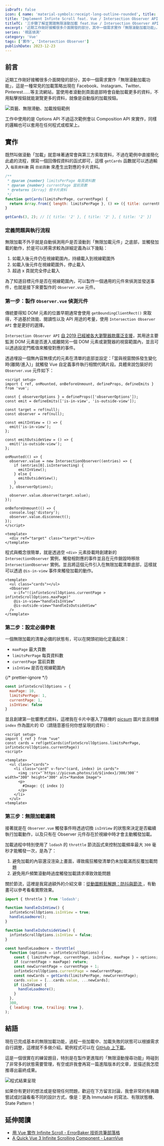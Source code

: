 ```yaml
---
isDraft: false
icon: { name: 'material-symbols:receipt-long-outline-rounded', title: '非常長的文件符號' }
title: 'Implement Infinte Scroll feat. Vue / Intersection Observer API'
titleTC: '三步驟了解並實踐無限滾動加載 feat.Vue / Intersection Observer API'
excerpt: '近期工作剛好接觸很多介面開發的部分，其中一個需求實作「無限滾動加載功能」，當使用者滾動到頁面底部時會自動加載更多的資料，不用點擊按鈕就能瀏覽更多的資料，就像是自動版的加載按鈕。近期工作剛好接觸很多相關的介面功能開發，讓我們用 Vue Composition API 來實作。'
series: '視區偵測'
category: 'Vue'
tags: ['實作', 'Intersection Observer']
publishDate: 2023-12-23
---
```


## 前言

近期工作剛好接觸很多介面開發的部分，其中一個需求實作「無限滾動加載功能」，這是一種常見的加載策略出現在 Facebook、Instagram、Twitter、Pinterest……等主流網站，當使用者滾動到頁面底部時會自動加載更多的資料，不用點擊按鈕就能瀏覽更多的資料，就像是自動版的加載按鈕。

![頁籤、無限滑動、加載按鈕範例](./loading-strategy.webp)

工作中使用的是 Options API 不過這次範例會以 Composition API 來實作，同樣的邏輯也可以套用在任何程式或框架上。

## 實作

既然叫做滾動「加載」就意味著通常會與第三方索取資料，不過在範例中直接簡化此處的流程，撰寫一個回傳假資料的函式即可，這樣 `getCards` 函數就可以透過輸入 `每頁資料數` 與 `目前頁數` 來產生出對應的卡片資料。

```js
/**
 * @param {number} limitsPerPage 每頁資料數
 * @param {number} currentPage 當前頁數
 * @returns {Array} 假卡片資料
 */
function getCards(limitsPerPage, currentPage) {
  return Array.from({ length: limitsPerPage }, () => ({ title: currentPage.toString() }));
}

getCards(3, 2); // [{ title: '2' }, { title: '2' }, { title: '2' }]
```

### 定義問題與執行流程

無限加載不外乎就是自動偵測用戶是否滾動到「無限加載元件」之底部，並觸發加載的動作，於是可以將需求較為詳細定義為以下幾點：

1. 如載入後元件仍在視線範圍內，持續載入到視線範圍外
2. 如載入後元件在視線範圍外，停止載入
3. 超過 x 頁就完全停止載入

為了知道目標元件是否在視線範圍內，可以製作一個通用的元件來偵測並發送事件，也就是接下來要製作的 `Observer.vue` 元件。

### 第一步：製作 `Observer.vue` 偵測元件

傳統要得知 DOM 元素的位置早期通常會使用 `getBoundingClientRect()` 來取得，不過基於效能、閱讀性以及 API 用途的考量，使用 `Intersection Observer API` 會是更好的選擇。

`Intersection Observer API` [自 2019 已經被各大瀏覽器款廣泛支援](https://caniuse.com/intersectionobserver)，其用途主要監測 DOM 元素是否進入或離開另一個 DOM 元素或瀏覽器的視窗範圍內，並且可以透過設定門檻值來觸發對應的事件。

透過埋設一個無內容無樣式的元素在清單的底部並設定：「當與視窗關係發生變化時(離開/進入)」就觸發 Vue 自定義事件執行相關代碼片段。具體來說包裝好的 `Observer.vue` 元件如下：

```vue
<script setup>
import { ref, onMounted, onBeforeUnmount, defineProps, defineEmits } from 'vue';

const { observerOptions } = defineProps(['observerOptions']);
const emit = defineEmits(['is-in-view', 'is-outside-view']);

const target = ref(null);
const observer = ref(null);

const emitInView = () => {
  emit('is-in-view');
};

const emitOutsideView = () => {
  emit('is-outside-view');
};

onMounted(() => {
  observer.value = new IntersectionObserver((entries) => {
    if (entries[0].isIntersecting) {
      emitInView();
    } else {
      emitOutsideView();
    }
  }, observerOptions);

  observer.value.observe(target.value);
});

onBeforeUnmount(() => {
  console.log('distory');
  observer.value.disconnect();
});
</script>

<template>
  <div ref="target" class="target"></div>
</template>
```

程式與概念很簡單，就是透過空 `<div>` 元素掛載時創建新的 `IntersectionObserver` 實例，觸發相對應的事件並且在元件銷毀時移除 `IntersectionObserver` 實例。並且將這個元件引入在無限加載清單底部，這樣就可以透過 `@is-in-view` 事件來觸發加載的動作。

```vue
<template>
  <ul class="cards"></ul>
  <Observer
    v-if="!(infinteScrollOptions.currentPage > infinteScrollOptions.maxPage)"
    @is-in-view="handleIsInView"
    @is-outside-view="handleIsOutsideView"
  />
</template>
```

### 第二步：設定必備參數

一個無限加載的清單必備的狀態有，可以在開頭初始化定義起來：

- `maxPage` 最大頁數
- `limitsPerPage` 每頁資料數
- `currentPage` 當前頁數
- `isInView` 是否在視線範圍內

{/* prettier-ignore */}
```js
const infinteScrollOptions = {
  maxPage: 10,
  limitsPerPage: 1,
  currentPage: 1,
  isInView: false
}
```

並且創建第一批響應式資料，這裡我在卡片中塞入了隨機的 [picsum](https://picsum.photos/) 圖片並且根據 `index` 作為圖片的 ID（請隨意塞任何你想呈現的資料）：

```vue
<script setup>
import { ref } from "vue"
const cards = ref(getCards(infinteScrollOptions.limitsPerPage, infinteScrollOptions.currentPage))
<script>

<template>
  <ul class="cards">
    <li class="card" v-for="(card, index) in cards">
      <img :src="`https://picsum.photos/id/${index}/300/300`" width="300" height="300" alt="Random Image">
      <p>
        #Image: {{ index }}
      </p>
    </li>
  </ul>
<template>
```

### 第三步：無限加載邏輯

接著就是在 `Observer.vue` 觸發事件時透過切換 `isInView` 的狀態來決定是否繼續執行加載動作，以及只有在 Observer 元件存在於視線中時才會主動觸發加載。

加載過程中特別使用了 `lodash` 的 `throttle` 節流函式來控制加載頻率最大 `300` 毫秒才能觸發一次，是為了：

1. 避免加載的內容還沒渲染上畫面，導致瘋狂觸發清單仍未加載滿而反覆加載問題
2. 避免用戶頻繁滾動時過度觸發加載請求導致效能問題

關於節流，這裡是我寫過額外的介紹文章：[從動圖輕鬆解題：防抖與節流 ](/post/learn-debounce-and-throttle/#%E7%AF%80%E6%B5%81-throttle)，有動畫可以參考看看實際效果。

```js
import { throttle } from 'lodash';

function handleIsInView() {
  infinteScrollOptions.isInView = true;
  handleLoadmore();
}

function handleIsOutsideView() {
  infinteScrollOptions.isInView = false;
}

const handleLoadmore = throttle(
  function (options = infinteScrollOptions) {
    const { limitsPerPage, currentPage, isInView, maxPage } = options;
    if (currentPage > maxPage) return;
    const newCurrentPage = currentPage + 1;
    infinteScrollOptions.currentPage = newCurrentPage;
    const newCards = getCards(limitsPerPage, newCurrentPage);
    cards.value = [...cards.value, ...newCards];
    if (isInView) {
      handleLoadmore();
    }
  },
  300,
  { leading: true, trailing: true },
);
```

## 結語

現在已完成基本的無限加載功能，過程一些加載中、加載失敗的狀態可以根據需求自行調整，這裡就不多做介紹。範例程式可以在 [GitHub 上下載](https://github.com/riceball-tw/infinte-scroll-demo)。

這是一個很實在的練習題目，特別是在製作更進階的「無限滾動搜尋功能」時碰到了非常多的狀態需要管理，有空或許我會再寫一篇進階版本的文章，並描述我怎麼推導出最終成果。

![程式結果呈現](./result.webp)

如果你有更好的想法或是發現任何問題，歡迎在下方留言討論，我會非常的有興趣嘗試或討論看看不同的設計方式，像是：更為 Immutable 的寫法、有限狀態機、State Pattern！

## 延伸閱讀

- [用 Vue 實作 Infinite Scroll - ErrorBaker 技術共筆部落格](https://blog.errorbaker.tw/posts/ruofan/vue-infinite-scroll/)
- [A Quick Vue 3 Infinite Scrolling Component - LearnVue](https://learnvue.co/articles/vue-infinite-scrolling)
